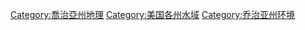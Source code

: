 [[Category:喬治亞州地理|Category:喬治亞州地理]]
[[Category:美国各州水域|Category:美国各州水域]]
[[Category:乔治亚州环境|Category:乔治亚州环境]]